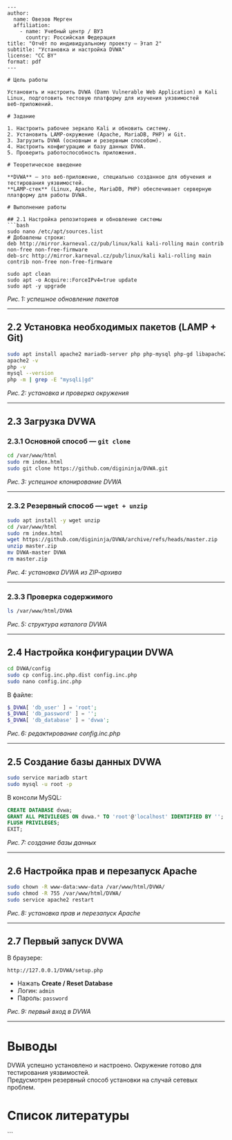 ```
---
author:
  name: Овезов Мерген
  affiliation:
    - name: Учебный центр / ВУЗ
      country: Российская Федерация
title: "Отчёт по индивидуальному проекту — Этап 2"
subtitle: "Установка и настройка DVWA"
license: "CC BY"
format: pdf
---

# Цель работы

Установить и настроить DVWA (Damn Vulnerable Web Application) в Kali Linux, подготовить тестовую платформу для изучения уязвимостей веб‑приложений.

# Задание

1. Настроить рабочее зеркало Kali и обновить систему.
2. Установить LAMP‑окружение (Apache, MariaDB, PHP) и Git.
3. Загрузить DVWA (основным и резервным способом).
4. Настроить конфигурацию и базу данных DVWA.
5. Проверить работоспособность приложения.

# Теоретическое введение

**DVWA** — это веб‑приложение, специально созданное для обучения и тестирования уязвимостей.  
**LAMP‑стек** (Linux, Apache, MariaDB, PHP) обеспечивает серверную платформу для работы DVWA.

# Выполнение работы

## 2.1 Настройка репозиториев и обновление системы
```bash
sudo nano /etc/apt/sources.list
# Добавлены строки:
deb http://mirror.karneval.cz/pub/linux/kali kali-rolling main contrib non-free non-free-firmware
deb-src http://mirror.karneval.cz/pub/linux/kali kali-rolling main contrib non-free non-free-firmware

sudo apt clean
sudo apt -o Acquire::ForceIPv4=true update
sudo apt -y upgrade
```
_Рис. 1: успешное обновление пакетов_

---

## 2.2 Установка необходимых пакетов (LAMP + Git)
```bash
sudo apt install apache2 mariadb-server php php-mysql php-gd libapache2-mod-php git -y
apache2 -v
php -v
mysql --version
php -m | grep -E "mysqli|gd"
```
_Рис. 2: установка и проверка окружения_

---

## 2.3 Загрузка DVWA

### 2.3.1 Основной способ — `git clone`
```bash
cd /var/www/html
sudo rm index.html
sudo git clone https://github.com/digininja/DVWA.git
```
_Рис. 3: успешное клонирование DVWA_

---

### 2.3.2 Резервный способ — `wget + unzip`
```bash
sudo apt install -y wget unzip
cd /var/www/html
sudo rm index.html
wget https://github.com/digininja/DVWA/archive/refs/heads/master.zip
unzip master.zip
mv DVWA-master DVWA
rm master.zip
```
_Рис. 4: установка DVWA из ZIP‑архива_

---

### 2.3.3 Проверка содержимого
```bash
ls /var/www/html/DVWA
```
_Рис. 5: структура каталога DVWA_

---

## 2.4 Настройка конфигурации DVWA
```bash
cd DVWA/config
sudo cp config.inc.php.dist config.inc.php
sudo nano config.inc.php
```
В файле:
```php
$_DVWA[ 'db_user' ] = 'root';
$_DVWA[ 'db_password' ] = '';
$_DVWA[ 'db_database' ] = 'dvwa';
```
_Рис. 6: редактирование config.inc.php_

---

## 2.5 Создание базы данных DVWA
```bash
sudo service mariadb start
sudo mysql -u root -p
```
В консоли MySQL:
```sql
CREATE DATABASE dvwa;
GRANT ALL PRIVILEGES ON dvwa.* TO 'root'@'localhost' IDENTIFIED BY '';
FLUSH PRIVILEGES;
EXIT;
```
_Рис. 7: создание базы данных_

---

## 2.6 Настройка прав и перезапуск Apache
```bash
sudo chown -R www-data:www-data /var/www/html/DVWA/
sudo chmod -R 755 /var/www/html/DVWA/
sudo service apache2 restart
```
_Рис. 8: установка прав и перезапуск Apache_

---

## 2.7 Первый запуск DVWA
В браузере:
```
http://127.0.0.1/DVWA/setup.php
```
- Нажать **Create / Reset Database**  
- Логин: `admin`  
- Пароль: `password`

_Рис. 9: первый вход в DVWA_

---

# Выводы

DVWA успешно установлено и настроено. Окружение готово для тестирования уязвимостей.  
Предусмотрен резервный способ установки на случай сетевых проблем.

# Список литературы{.unnumbered}

::: {#refs}
:::
```

